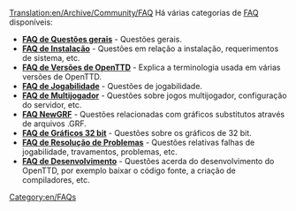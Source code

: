 [[Translation:en/Archive/Community/FAQ]]
{{en/Manual/Navigation}}
Há várias categorias de [https://www.wikipedia.org/wiki/FAQ FAQ] disponíveis:

*'''[[pt/Manual/FAQ Questões gerais|FAQ de Questões gerais]]''' - Questões gerais.
*'''[[pt/Archive/Manual/FAQ Instalação|FAQ de Instalação]]''' - Questões em relação a instalação, requerimentos de sistema, etc.
*'''[[pt/Archive/Community/FAQ Versões de OpenTTD|FAQ de Versões de OpenTTD]]''' - Explica a terminologia usada em várias versões de OpenTTD.
*'''[[pt/FAQ Jogabilidade|FAQ de Jogabilidade]]''' - Questões de jogabilidade. 
*'''[[pt/FAQ Multijogador|FAQ de Multijogador]]''' - Questões sobre jogos multijogador, configuração do servidor, etc.
*'''[[pt/FAQ NewGRF|FAQ NewGRF]]''' - Questões relacionadas com gráficos substitutos através de arquivos .GRF.
*'''[[pt/FAQ Gráficos 32 bit|FAQ de Gráficos 32 bit]]''' - Questões sobre os gráficos de 32 bit.
*'''[[pt/FAQ Resolução de Problemas|FAQ de Resolução de Problemas]]''' - Questões relativas falhas de jogabilidade, travamentos, problemas, etc.
*'''[[pt/FAQ Desenvolvimento|FAQ de Desenvolvimento]]''' - Questões acerda do desenvolvimento do OpenTTD, por exemplo baixar o código fonte, a criação de compiladores, etc. 
[[Category:en/FAQs]]